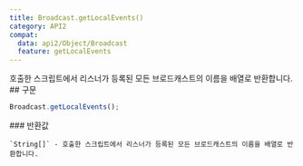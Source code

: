 ```yaml
---
title: Broadcast.getLocalEvents()
category: API2
compat:
  data: api2/Object/Broadcast
  feature: getLocalEvents
---
```


<Section>
  호출한 스크립트에서 리스너가 등록된 모든 브로드캐스트의 이름을 배열로 반환합니다.
</Section>
<Section>
  ## 구문

  ~~~js
  Broadcast.getLocalEvents();
  ~~~

  <Section>
    ### 반환값

    `String[]` - 호출한 스크립트에서 리스너가 등록된 모든 브로드캐스트의 이름을 배열로 반환합니다.
  </Section>
</Section>